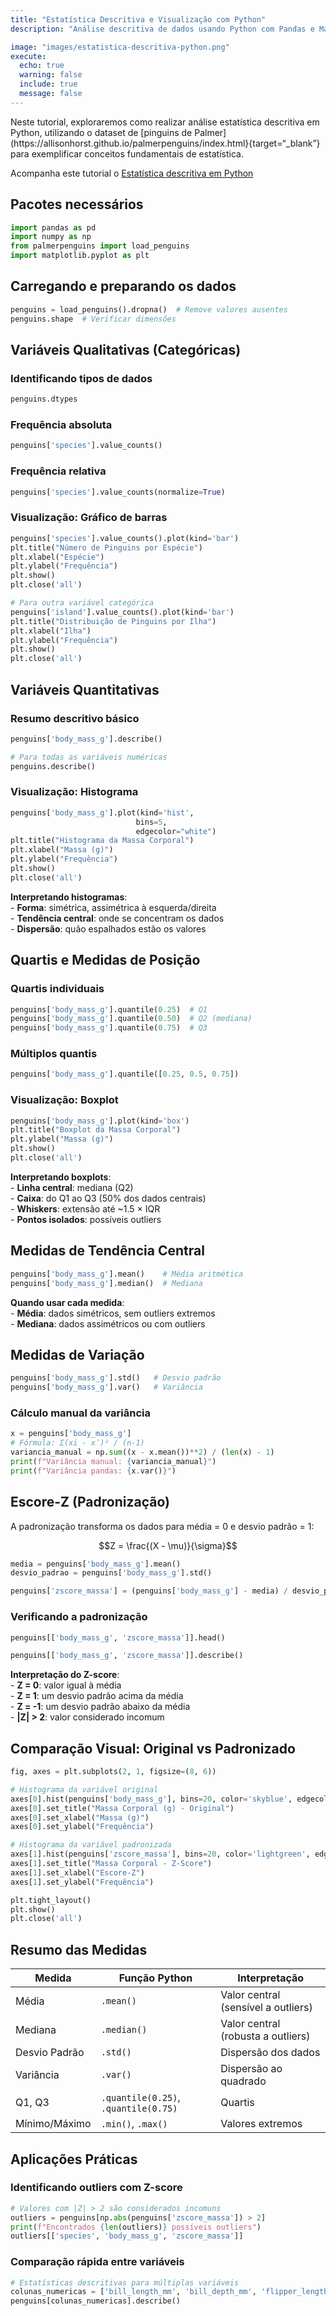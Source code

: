 ```yaml
---
title: "Estatística Descritiva e Visualização com Python"
description: "Análise descritiva de dados usando Python com Pandas e Matplotlib, incluindo medidas de tendência central, dispersão e visualizações básicas."

image: "images/estatistica-descritiva-python.png"
execute:
  echo: true
  warning: false
  include: true
  message: false
---
```


Neste tutorial, exploraremos como realizar análise estatística descritiva em Python, utilizando o dataset de [pinguins de Palmer](https://allisonhorst.github.io/palmerpenguins/index.html}{target="_blank"} para exemplificar conceitos fundamentais de estatística.

::: {.callout-tip title="Código em Python"}

Acompanha este tutorial o [Estatística descritiva em Python](03_estatistica_descrtitiva_python.py){target="_blank"}

:::

## Pacotes necessários

```python
import pandas as pd
import numpy as np
from palmerpenguins import load_penguins
import matplotlib.pyplot as plt
```

## Carregando e preparando os dados

```python
penguins = load_penguins().dropna()  # Remove valores ausentes
penguins.shape  # Verificar dimensões
```

## Variáveis Qualitativas (Categóricas)

### Identificando tipos de dados

```python
penguins.dtypes
```

### Frequência absoluta

```python
penguins['species'].value_counts()
```

### Frequência relativa

```python
penguins['species'].value_counts(normalize=True)
```

### Visualização: Gráfico de barras

```python
penguins['species'].value_counts().plot(kind='bar')
plt.title("Número de Pinguins por Espécie")
plt.xlabel("Espécie")
plt.ylabel("Frequência")
plt.show()
plt.close('all')
```

```python
# Para outra variável categórica
penguins['island'].value_counts().plot(kind='bar')
plt.title("Distribuição de Pinguins por Ilha")
plt.xlabel("Ilha")
plt.ylabel("Frequência")
plt.show()
plt.close('all')
```

## Variáveis Quantitativas

### Resumo descritivo básico

```python
penguins['body_mass_g'].describe()
```

```python
# Para todas as variáveis numéricas
penguins.describe()
```

### Visualização: Histograma

```python
penguins['body_mass_g'].plot(kind='hist', 
                            bins=5, 
                            edgecolor="white")
plt.title("Histograma da Massa Corporal")
plt.xlabel("Massa (g)")
plt.ylabel("Frequência")
plt.show()
plt.close('all')
```

::: {.callout-tip}
**Interpretando histogramas**:  
- **Forma**: simétrica, assimétrica à esquerda/direita  
- **Tendência central**: onde se concentram os dados  
- **Dispersão**: quão espalhados estão os valores  
:::

## Quartis e Medidas de Posição

### Quartis individuais

```python
penguins['body_mass_g'].quantile(0.25)  # Q1
penguins['body_mass_g'].quantile(0.50)  # Q2 (mediana)
penguins['body_mass_g'].quantile(0.75)  # Q3
```

### Múltiplos quantis

```python
penguins['body_mass_g'].quantile([0.25, 0.5, 0.75])
```

### Visualização: Boxplot

```python
penguins['body_mass_g'].plot(kind='box')
plt.title("Boxplot da Massa Corporal")
plt.ylabel("Massa (g)")
plt.show()
plt.close('all')
```

::: {.callout-note}
**Interpretando boxplots**:  
- **Linha central**: mediana (Q2)  
- **Caixa**: do Q1 ao Q3 (50% dos dados centrais)  
- **Whiskers**: extensão até ~1.5 × IQR  
- **Pontos isolados**: possíveis outliers  
:::

## Medidas de Tendência Central

```python
penguins['body_mass_g'].mean()    # Média aritmética
penguins['body_mass_g'].median()  # Mediana
```

::: {.callout-tip}  
**Quando usar cada medida**:  
- **Média**: dados simétricos, sem outliers extremos  
- **Mediana**: dados assimétricos ou com outliers  
:::

## Medidas de Variação

```python
penguins['body_mass_g'].std()   # Desvio padrão
penguins['body_mass_g'].var()   # Variância
```

### Cálculo manual da variância

```python
x = penguins['body_mass_g']
# Fórmula: Σ(xi - x̄)² / (n-1)
variancia_manual = np.sum((x - x.mean())**2) / (len(x) - 1)
print(f"Variância manual: {variancia_manual}")
print(f"Variância pandas: {x.var()}")
```

## Escore-Z (Padronização)

A padronização transforma os dados para média = 0 e desvio padrão = 1:

$$Z = \frac{(X - \mu)}{\sigma}$$

```python
media = penguins['body_mass_g'].mean()
desvio_padrao = penguins['body_mass_g'].std()

penguins['zscore_massa'] = (penguins['body_mass_g'] - media) / desvio_padrao
```

### Verificando a padronização

```python
penguins[['body_mass_g', 'zscore_massa']].head()
```

```python
penguins[['body_mass_g', 'zscore_massa']].describe()
```

::: {.callout-note} 
**Interpretação do Z-score**:  
- **Z = 0**: valor igual à média  
- **Z = 1**: um desvio padrão acima da média  
- **Z = -1**: um desvio padrão abaixo da média  
- **|Z| > 2**: valor considerado incomum  
:::

## Comparação Visual: Original vs Padronizado

```python
fig, axes = plt.subplots(2, 1, figsize=(8, 6))

# Histograma da variável original
axes[0].hist(penguins['body_mass_g'], bins=20, color='skyblue', edgecolor='black')
axes[0].set_title("Massa Corporal (g) - Original")
axes[0].set_xlabel("Massa (g)")
axes[0].set_ylabel("Frequência")

# Histograma da variável padronizada
axes[1].hist(penguins['zscore_massa'], bins=20, color='lightgreen', edgecolor='black')
axes[1].set_title("Massa Corporal - Z-Score")
axes[1].set_xlabel("Escore-Z")
axes[1].set_ylabel("Frequência")

plt.tight_layout()
plt.show()
plt.close('all')
```

## Resumo das Medidas

| **Medida** | **Função Python** | **Interpretação** |
|------------|------------------|-------------------|
| Média | `.mean()` | Valor central (sensível a outliers) |
| Mediana | `.median()` | Valor central (robusta a outliers) |
| Desvio Padrão | `.std()` | Dispersão dos dados |
| Variância | `.var()` | Dispersão ao quadrado |
| Q1, Q3 | `.quantile(0.25)`, `.quantile(0.75)` | Quartis |
| Mínimo/Máximo | `.min()`, `.max()` | Valores extremos |

## Aplicações Práticas

### Identificando outliers com Z-score

```python
# Valores com |Z| > 2 são considerados incomuns
outliers = penguins[np.abs(penguins['zscore_massa']) > 2]
print(f"Encontrados {len(outliers)} possíveis outliers")
outliers[['species', 'body_mass_g', 'zscore_massa']]
```

### Comparação rápida entre variáveis

```python
# Estatísticas descritivas para múltiplas variáveis
colunas_numericas = ['bill_length_mm', 'bill_depth_mm', 'flipper_length_mm', 'body_mass_g']
penguins[colunas_numericas].describe()
```